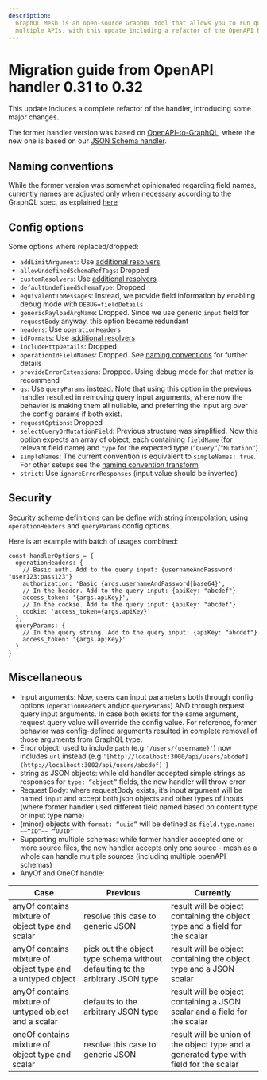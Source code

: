 ```yaml
---
description:
  GraphQL Mesh is an open-source GraphQL tool that allows you to run queries and mutations against
  multiple APIs, with this update including a refactor of the OpenAPI handler.
---
```


# Migration guide from OpenAPI handler 0.31 to 0.32

This update includes a complete refactor of the handler, introducing some major changes.

The former handler version was based on
[OpenAPI-to-GraphQL](https://developer.ibm.com/open/projects/openapi-to-graphql), where the new one
is based on our [JSON Schema handler](/docs/handlers/json-schema).

## Naming conventions

While the former version was somewhat opinionated regarding field names, currently names are
adjusted only when necessary according to the GraphQL spec, as explained
[here](/docs/handlers/openapi#naming-convention)

## Config options

Some options where replaced/dropped:

- `addLimitArgument`: Use [additional resolvers](/docs/transforms/resolvers-composition)
- `allowUndefinedSchemaRefTags`: Dropped
- `customResolvers`: Use [additional resolvers](/docs/transforms/resolvers-composition)
- `defaultUndefinedSchemaType`: Dropped
- `equivalentToMessages`: Instead, we provide field information by enabling debug mode with
  `DEBUG=fieldDetails`
- `genericPayloadArgName`: Dropped. Since we use generic `input` field for `requestBody` anyway,
  this option became redundant
- `headers`: Use `operationHeaders`
- `idFormats`: Use [additional resolvers](/docs/transforms/resolvers-composition)
- `includeHttpDetails`: Dropped
- `operationIdFieldNames`: Dropped. See
  [naming conventions](/docs/handlers/openapi#naming-convention) for further details
- `provideErrorExtensions`: Dropped. Using debug mode for that matter is recommend
- `qs`: Use `queryParams` instead. Note that using this option in the previous handler resulted in
  removing query input arguments, where now the behavior is making them all nullable, and preferring
  the input arg over the config params if both exist.
- `requestOptions`: Dropped
- `selectQueryOrMutationField`: Previous structure was simplified. Now this option expects an array
  of object, each containing `fieldName` (for relevant field name) and `type` for the expected type
  (`”Query”`/`”Mutation”`)
- `simpleNames`: The current convention is equivalent to `simpleNames: true`. For other setups see
  the [naming convention transform](https://www.graphql-mesh.com/docs/transforms/naming-convention)
- `strict`: Use `ignoreErrorResponses` (input value should be inverted)

## Security

Security scheme definitions can be define with string interpolation, using `operationHeaders` and
`queryParams` config options.

Here is an example with batch of usages combined:

```tsx
const handlerOptions = {
  operationHeaders: {
    // Basic auth. Add to the query input: {usernameAndPassword: "user123:pass123"}
    authorization: 'Basic {args.usernameAndPassword|base64}',
    // In the header. Add to the query input: {apiKey: "abcdef"}
    access_token: '{args.apiKey}',
    // In the cookie. Add to the query input: {apiKey: "abcdef"}
    cookie: 'access_token={args.apiKey}'
  },
  queryParams: {
    // In the query string. Add to the query input: {apiKey: "abcdef"}
    access_token: '{args.apiKey}'
  }
}
```

## Miscellaneous

- Input arguments: Now, users can input parameters both through config options (`operationHeaders`
  and/or `queryParams`) AND through request query input arguments. In case both exists for the same
  argument, request query value will override the config value. For reference, former behavior was
  config-defined arguments resulted in complete removal of those arguments from GraphQL type.
- Error object: used to include `path` (e.g `'/users/{username}'`) now includes `url` instead (e.g
  `'[http://localhost:3000/api/users/abcdef](http://localhost:3002/api/users/abcdef)'`)
- string as JSON objects: while old handler accepted simple strings as responses for
  `type: “object”` fields, the new handler will throw error
- Request Body: where requestBody exists, it’s input argument will be named `input` and accept both
  json objects and other types of inputs (where former handler used different field named based on
  content type or input type name)
- (minor) objects with `format: “uuid”` will be defined as `field.type.name: ~~“ID”~~ “UUID”`
- Supporting multiple schemas: while former handler accepted one or more source files, the new
  handler accepts only one source - mesh as a whole can handle multiple sources (including multiple
  openAPI schemas)
- AnyOf and OneOf handle:

| Case                                                       | Previous                                                                      | Currently                                                                              |
| ---------------------------------------------------------- | ----------------------------------------------------------------------------- | -------------------------------------------------------------------------------------- |
| anyOf contains mixture of object type and scalar           | resolve this case to generic JSON                                             | result will be object containing the object type and a field for the scalar            |
| anyOf contains mixture of object type and a untyped object | pick out the object type schema without defaulting to the arbitrary JSON type | result will be object containing the object type and a JSON scalar                     |
| anyOf contains mixture of untyped object and a scalar      | defaults to the arbitrary JSON type                                           | result will be object containing a JSON scalar and a field for the scalar              |
| oneOf contains mixture of object type and scalar           | resolve this case to generic JSON                                             | result will be union of the object type and a generated type with field for the scalar |
